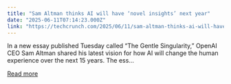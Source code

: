 ```yaml
---
title: "Sam Altman thinks AI will have ‘novel insights’ next year"
date: "2025-06-11T07:14:23.000Z"
link: "https://techcrunch.com/2025/06/11/sam-altman-thinks-ai-will-have-novel-insights-next-year/"
---
```


In a new essay published Tuesday called &#8220;The Gentle Singularity,&#8221; OpenAI CEO Sam Altman shared his latest vision for how AI will change the human experience over the next 15 years. The ess...

[Read more](https://techcrunch.com/2025/06/11/sam-altman-thinks-ai-will-have-novel-insights-next-year/)
